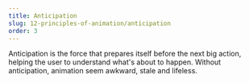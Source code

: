 ```yaml
---
title: Anticipation
slug: 12-principles-of-animation/anticipation
order: 3
---
```


<SlideTemplate title="Anticipation" i="3" src="/gif/anticipation.gif">
  Anticipation is the force that prepares itself before the next big action,
  helping the user to understand what's about to happen. Without anticipation,
  animation seem awkward, stale and lifeless.
</SlideTemplate>
